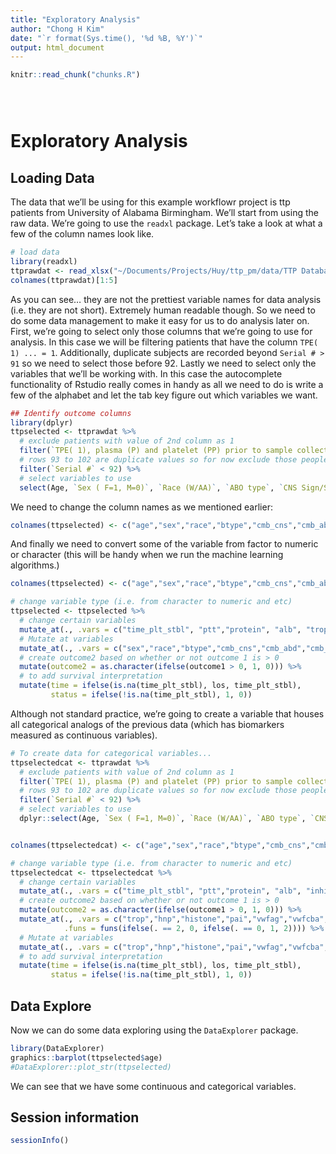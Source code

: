 ```yaml
---
title: "Exploratory Analysis"
author: "Chong H Kim"
date: "`r format(Sys.time(), '%d %B, %Y')`"
output: html_document
---
```


<!-- The file analysis/chunks.R contains chunks that define default settings
shared across the workflowr files. -->
```r
knitr::read_chunk("chunks.R")
```

<!-- Update knitr chunk options -->
```r
```

<!-- Insert the date the file was last updated -->
```r
```

<!-- Insert the code version (Git commit SHA1) if Git repository exists and R
 package git2r is installed -->
```r
```

<!-- Add your analysis here -->

# Exploratory Analysis

## Loading Data

The data that we'll be using for this example workflowr project is ttp patients from University of Alabama Birmingham. We'll start from using the raw data. We're going to use the `readxl` package. Let's take a look at what a few of the column names look like.

```r
# load data 
library(readxl)
ttprawdat <- read_xlsx("~/Documents/Projects/Huy/ttp_pm/data/TTP Database only labREV_LS 1242018-HP.xlsx", sheet =  1)
colnames(ttprawdat)[1:5]
```

As you can see... they are not the prettiest variable names for data analysis (i.e. they are not short). Extremely human readable though. So we need to do some data management to make it easy for us to do analysis later on. First, we're going to select only those columns that we're going to use for analysis. In this case we will be filtering patients that have the column `TPE( 1) ... = 1`. Additionally, duplicate subjects are recorded beyond `Serial # > 91` so we need to select those before 92. Lastly we need to select only the variables that we'll be working with. In this case the autocomplete functionality of Rstudio really comes in handy as all we need to do is write a few of the alphabet and let the tab key figure out which variables we want. 

```r
## Identify outcome columns
library(dplyr)
ttpselected <- ttprawdat %>%
  # exclude patients with value of 2nd column as 1 
  filter(`TPE( 1), plasma (P) and platelet (PP) prior to sample collection` != 1) %>%
  # rows 93 to 102 are duplicate values so for now exclude those people
  filter(`Serial #` < 92) %>%
  # select variables to use
  select(Age, `Sex ( F=1, M=0)`, `Race (W/AA)`, `ABO type`, `CNS Sign/Symps (1/0)`, `Abd pain (1/0)`, `Chest pain (1/0)`, `Disease 1`, HTN, DM, Preg, Neoplasia, HIV, HSV, HCV, SLE, Transplant, Smoking, `Rec Drugs`, `Time to plt stabilization`, pltstab7, LOSthis, outcome1, mort, wbc, Neutrophil, culture, hb, hct, plt, ldh, cr, pt, ptt, fibr, ddimer, protein, alb, tbili, ibili,  trop, inhibitor, A13Igg, hnp, histone, pai, vwfag, VWFCBA, activevwf, VWFRatio, ic3b, c59, c4d, bb, vincristineTHIS, CyclophosphamideTHIS, `rituxan this`, `eculizumab this`, `bortezomib-this`) 
```

We need to change the column names as we mentioned earlier:

```r

colnames(ttpselected) <- c("age","sex","race","btype","cmb_cns","cmb_abd","cmb_chst","disease","htn","dm","preg","neoplasia","hiv","hsv","hcv","sle","transplant","smoking","rec_drug","time_plt_stbl","plt_stb_7", "los" ,"outcome1","mort","sbc","neutrophil","culture","hb","hct","plt","ldh","cr","pt","ptt","fibr","ddimer","protein","alb","tbili","ibili","trop","inhib", "a13igg","hnp","histone","pai","vwfag","vwfcba","activevwf","vwfratio","ic3b","c59","c4d","bb","vincristine","cyclophosphamide","rituxan","eculizumab","bortezomib")
```

And finally we need to convert some of the variable from factor to numeric or character (this will be handy when we run the machine learning algorithms.)

```r

colnames(ttpselected) <- c("age","sex","race","btype","cmb_cns","cmb_abd","cmb_chst","disease","htn","dm","preg","neoplasia","hiv","hsv","hcv","sle","transplant","smoking","rec_drug","time_plt_stbl","plt_stb_7", "los" ,"outcome1","mort","sbc","neutrophil","culture","hb","hct","plt","ldh","cr","pt","ptt","fibr","ddimer","protein","alb","tbili","ibili","trop","inhib", "a13igg","hnp","histone","pai","vwfag","vwfcba","activevwf","vwfratio","ic3b","c59","c4d","bb","vincristine","cyclophosphamide","rituxan","eculizumab","bortezomib")

# change variable type (i.e. from character to numeric and etc)
ttpselected <- ttpselected %>%
  # change certain variables
  mutate_at(., .vars = c("time_plt_stbl", "ptt","protein", "alb", "trop", "inhib", "rituxan", "ddimer","sbc","neutrophil", "outcome1"), .funs=as.numeric ) %>%
  # Mutate at variables
  mutate_at(., .vars = c("sex","race","btype","cmb_cns","cmb_abd","cmb_chst","disease","htn","dm","preg","neoplasia","hiv","hsv","hcv","sle","transplant","smoking","rec_drug","outcome1","mort","culture", "vincristine","cyclophosphamide","rituxan","eculizumab","bortezomib"), .funs = as.character) %>%
  # create outcome2 based on whether or not outcome 1 is > 0
  mutate(outcome2 = as.character(ifelse(outcome1 > 0, 1, 0))) %>%
  # to add survival interpretation
  mutate(time = ifelse(is.na(time_plt_stbl), los, time_plt_stbl),
         status = ifelse(!is.na(time_plt_stbl), 1, 0))
```

Although not standard practice, we're going to create a variable that houses all categorical analogs of the previous data (which has biomarkers measured as continuous variables). 

```r
# To create data for categorical variables...
ttpselectedcat <- ttprawdat %>%
  # exclude patients with value of 2nd column as 1 
  filter(`TPE( 1), plasma (P) and platelet (PP) prior to sample collection` != 1) %>%
  # rows 93 to 102 are duplicate values so for now exclude those people
  filter(`Serial #` < 92) %>%
  # select variables to use
  dplyr::select(Age, `Sex ( F=1, M=0)`, `Race (W/AA)`, `ABO type`, `CNS Sign/Symps (1/0)`, `Abd pain (1/0)`, `Chest pain (1/0)`, `Disease 1`, HTN, DM, Preg, Neoplasia, HIV, HSV, HCV, SLE, Transplant, Smoking, `Rec Drugs`, `Time to plt stabilization`, pltstab7, LOSthis, outcome1, mort, wbc, Neutrophil, culture, hb, hct, plt, ldh, cr, pt, ptt, fibr, ddimer, protein, alb, tbili, ibili, `Low Haptoglobin (1/0)`, `Trop (nml <0.04; nml = 1; high = 2`, `HNP Hi =1; Low =2 (Range 1.8-13.7)`, `histone (hi=1; low=2; range 0.15-6.912)`, `PAI (Hi=1; low = 2) Range 53.3-2160`, `Vwf Ag (%?) Hi=1; low = 2 range 59-273.5`, `Vwf CBA (%?) Hi=1; low = 2 range (45.95-286)`, `Active VwF Hi=1; low = 2 range (44.21-187.9)`, `Vwf Ratio Hi=1; low = 2 range (0.55-2.94)`, `ic3b Hi=1; low = 2 range (6.06-15.7)`, `C5-9 Hi=1; low = 2 range (0.2-2.7)`, `C4d Hi=1; low = 2 range (1.4-4.1)`, `Bb Hi=1; low = 2 range (0.8-1.1)`, vincristineTHIS, CyclophosphamideTHIS, `rituxan this`, `eculizumab this`, `bortezomib-this`) 


colnames(ttpselectedcat) <- c("age","sex","race","btype","cmb_cns","cmb_abd","cmb_chst","disease","htn","dm","preg","neoplasia","hiv","hsv","hcv","sle","transplant","smoking","rec_drug","time_plt_stbl","plt_stb_7","los", "outcome1","mort","sbc","neutrophil","culture","hb","hct","plt","ldh","cr","pt","ptt","fibr","ddimer","protein","alb","tbili","ibili","trop","inhib","hnp","histone","pai","vwfag","vwfcba","activevwf","vwfratio","ic3b","c59","c4d","bb","vincristine","cyclophosphamide","rituxan","eculizumab","bortezomib")

# change variable type (i.e. from character to numeric and etc)
ttpselectedcat <- ttpselectedcat %>%
  # change certain variables
  mutate_at(., .vars = c("time_plt_stbl", "ptt","protein", "alb", "inhib", "rituxan", "ddimer","sbc","neutrophil", "outcome1"), .funs=as.numeric )  %>%
  # create outcome2 based on whether or not outcome 1 is > 0
  mutate(outcome2 = as.character(ifelse(outcome1 > 0, 1, 0))) %>%
  mutate_at(., .vars = c("trop","hnp","histone","pai","vwfag","vwfcba","activevwf","vwfratio","ic3b","c59","c4d","bb"),
            .funs = funs(ifelse(. == 2, 0, ifelse(. == 0, 1, 2)))) %>%
  # Mutate at variables
  mutate_at(., .vars = c("trop","hnp","histone","pai","vwfag","vwfcba","activevwf","vwfratio","ic3b","c59","c4d","bb"), .funs = as.character)%>%
  # to add survival interpretation
  mutate(time = ifelse(is.na(time_plt_stbl), los, time_plt_stbl),
         status = ifelse(!is.na(time_plt_stbl), 1, 0))
```

## Data Explore

Now we can do some data exploring using the `DataExplorer` package.

```r
library(DataExplorer)
graphics::barplot(ttpselected$age)
#DataExplorer::plot_str(ttpselected)
```

We can see that we have some continuous and categorical variables.

## Session information

<!-- Insert the session information into the document -->
```r
sessionInfo()
```
